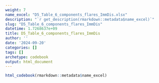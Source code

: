 ```yaml
---
weight: 7
name_excel: "D5_Table_6_components_flares_ImmDis.xlsx"
description: "`r get_description(rmarkdown::metadata$name_excel)`"
slug: "D5_Table_6_components_flares_ImmDis"
datetime: 1.7268637e+09
title: D5_Table_6_components_flares_ImmDis
author: ''
date: '2024-09-20'
categories: []
tags: []
archetype: codebook
output: html_document
---
```


```r
html_codebook(rmarkdown::metadata$name_excel)
```
